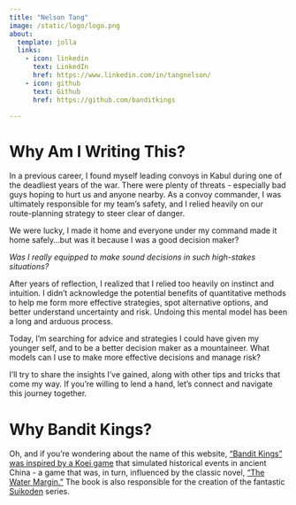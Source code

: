 ```yaml
---
title: "Nelson Tang"
image: /static/logo/logo.png
about:
  template: jolla
  links:
    - icon: linkedin
      text: LinkedIn
      href: https://www.linkedin.com/in/tangnelson/
    - icon: github
      text: Github
      href: https://github.com/banditkings

---
```


# Why Am I Writing This?

In a previous career, I found myself leading convoys in Kabul during one of the deadliest years of the war. There were plenty of threats - especially bad guys hoping to hurt us and anyone nearby. As a convoy commander, I was ultimately responsible for my team's safety, and I relied heavily on our route-planning strategy to steer clear of danger.

We were lucky, I made it home and everyone under my command made it home safely...but was it because I was a good decision maker?

_Was I really equipped to make sound decisions in such high-stakes situations?_

After years of reflection, I realized that I relied too heavily on instinct and intuition. I didn't acknowledge the potential benefits of quantitative methods to help me form more effective strategies, spot alternative options, and better understand uncertainty and risk. Undoing this mental model has been a long and arduous process.

Today, I'm searching for advice and strategies I could have given my younger self, and to be a better decision maker as a mountaineer. What models can I use to make more effective decisions and manage risk?

I'll try to share the insights I've gained, along with other tips and tricks that come my way. If you're willing to lend a hand, let's connect and navigate this journey together.

# Why Bandit Kings?

Oh, and if you're wondering about the name of this website, ["Bandit Kings" was inspired by a Koei game](https://en.wikipedia.org/wiki/Bandit_Kings_of_Ancient_China) that simulated historical events in ancient China - a game that was, in turn, influenced by the classic novel, ["The Water Margin."](https://en.wikipedia.org/wiki/Water_Margin) The book is also responsible for the creation of the fantastic [Suikoden](https://en.wikipedia.org/wiki/Suikoden) series.
